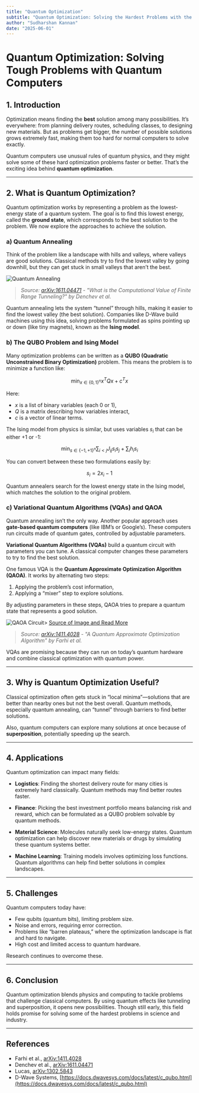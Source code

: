 ```yaml
---
title: "Quantum Optimization"
subtitle: "Quantum Optimization: Solving the Hardest Problems with the Weirdest Tools(medium)"
author: "Sudharshan Kannan"
date: "2025-06-01"
---
```


# Quantum Optimization: Solving Tough Problems with Quantum Computers

## 1. Introduction

Optimization means finding the **best** solution among many possibilities. It’s everywhere: from planning delivery routes, scheduling classes, to designing new materials. But as problems get bigger, the number of possible solutions grows extremely fast, making them too hard for normal computers to solve exactly.

Quantum computers use unusual rules of quantum physics, and they might solve some of these hard optimization problems faster or better. That’s the exciting idea behind **quantum optimization**.

---

## 2. What is Quantum Optimization?

Quantum optimization works by representing a problem as the lowest-energy state of a quantum system. The goal is to find this lowest energy, called the **ground state**, which corresponds to the best solution to the problem. We now explore the approaches to achieve the solution.

### a) Quantum Annealing

Think of the problem like a landscape with hills and valleys, where valleys are good solutions. Classical methods try to find the lowest valley by going downhill, but they can get stuck in small valleys that aren’t the best.

![Quantum Annealing](/posts/assets/entries/qoptimization/Quantum_Annealing.jpg)

> _Source: [arXiv:1611.04471](https://arxiv.org/abs/1611.04471) - "What is the Computational Value of Finite Range Tunneling?" by Denchev et al._

Quantum annealing lets the system “tunnel” through hills, making it easier to find the lowest valley (the best solution). Companies like D-Wave build machines using this idea, solving problems formulated as spins pointing up or down (like tiny magnets), known as the **Ising model**.

### b) The QUBO Problem and Ising Model

Many optimization problems can be written as a **QUBO (Quadratic Unconstrained Binary Optimization)** problem. This means the problem is to minimize a function like:

$$
\min_{x \in \{0,1\}^n} x^T Q x + c^T x
$$

Here:

- $x$ is a list of binary variables (each 0 or 1),
- $Q$ is a matrix describing how variables interact,
- $c$ is a vector of linear terms.

The Ising model from physics is similar, but uses variables $s_i$ that can be either +1 or -1:

$$
\min_{s \in \{-1, +1\}^n} \sum_{i < j} J_{ij} s_i s_j + \sum_i h_i s_i
$$

You can convert between these two formulations easily by:

$$
s_i = 2 x_i - 1
$$

Quantum annealers search for the lowest energy state in the Ising model, which matches the solution to the original problem.

### c) Variational Quantum Algorithms (VQAs) and QAOA

Quantum annealing isn’t the only way. Another popular approach uses **gate-based quantum computers** (like IBM’s or Google’s). These computers run circuits made of quantum gates, controlled by adjustable parameters.

**Variational Quantum Algorithms (VQAs)** build a quantum circuit with parameters you can tune. A classical computer changes these parameters to try to find the best solution.

One famous VQA is the **Quantum Approximate Optimization Algorithm (QAOA)**. It works by alternating two steps:

1. Applying the problem’s cost information,
2. Applying a “mixer” step to explore solutions.

By adjusting parameters in these steps, QAOA tries to prepare a quantum state that represents a good solution.

![QAOA Circuit](https://quantumai.google/cirq/experiments/qaoa/images/qaoa_circuit.png)> [Source of Image and Read More](https://quantumai.google/cirq/experiments/qaoa/example_problems)

> _Source: [arXiv:1411.4028](https://arxiv.org/abs/1411.4028) - "A Quantum Approximate Optimization Algorithm" by Farhi et al._

VQAs are promising because they can run on today’s quantum hardware and combine classical optimization with quantum power.

---

## 3. Why is Quantum Optimization Useful?

Classical optimization often gets stuck in “local minima”—solutions that are better than nearby ones but not the best overall. Quantum methods, especially quantum annealing, can “tunnel” through barriers to find better solutions.

Also, quantum computers can explore many solutions at once because of **superposition**, potentially speeding up the search.

---

## 4. Applications

Quantum optimization can impact many fields:

- **Logistics**: Finding the shortest delivery route for many cities is extremely hard classically. Quantum methods may find better routes faster.
- **Finance**: Picking the best investment portfolio means balancing risk and reward, which can be formulated as a QUBO problem solvable by quantum methods.

- **Material Science**: Molecules naturally seek low-energy states. Quantum optimization can help discover new materials or drugs by simulating these quantum systems better.

- **Machine Learning**: Training models involves optimizing loss functions. Quantum algorithms can help find better solutions in complex landscapes.

---

## 5. Challenges

Quantum computers today have:

- Few qubits (quantum bits), limiting problem size.
- Noise and errors, requiring error correction.
- Problems like “barren plateaus,” where the optimization landscape is flat and hard to navigate.
- High cost and limited access to quantum hardware.

Research continues to overcome these.

---

## 6. Conclusion

Quantum optimization blends physics and computing to tackle problems that challenge classical computers. By using quantum effects like tunneling and superposition, it opens new possibilities. Though still early, this field holds promise for solving some of the hardest problems in science and industry.

---

## References

- Farhi et al., [arXiv:1411.4028](https://arxiv.org/abs/1411.4028)
- Denchev et al., [arXiv:1611.04471](https://arxiv.org/abs/1611.04471)
- Lucas, [arXiv:1302.5843](https://arxiv.org/abs/1302.5843)
- D-Wave Systems, [https://docs.dwavesys.com/docs/latest/c_qubo.html](https://docs.dwavesys.com/docs/latest/c_qubo.html)
